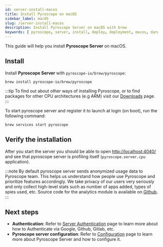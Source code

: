 ```yaml
---
id: server-install-macos
title: Install Pyroscope on macOS
sidebar_label: macOS
slug: /server-install-macos
description: Install Pyroscope Server on macOS with brew
keywords: [ pyroscope, server, install, deploy, deployment, macos, darwin, brew, homebrew, package ]
---
```





This guide will help you install **Pyroscope Server** on <FontAwesomeIcon color="#0db7ed" icon={faApple}/> macOS.

## Install

Install **Pyroscope Server** with `pyroscope-io/brew/pyroscope`:
```shell
brew install pyroscope-io/brew/pyroscope
```

:::tip
To find out about other ways of installing Pyroscope, or to find packages for other CPU architectures (e.g ARM) visit our [Downloads](/downloads) page.
:::

To start pyroscope server and register it to launch at login (on boot), run the following command:

```shell
brew services start pyroscope
```

## Verify the installation

After you start the server you should be able to open [http://localhost:4040/](http://localhost:4040/) and see that pyroscope server is profiling itself (`pyroscope.server.cpu` application).

:::note
By default pyroscope server sends anonymized usage data to Pyroscope team. This helps us understand how people use Pyroscope and prioritize features accordingly. We take privacy of our users very seriously and only collect high-level stats such as number of apps added, types of spies used, etc. Source code for the analytics module is available on [Github](https://github.com/pyroscope-io/pyroscope/blob/main/pkg/analytics/analytics.go).
:::

## Next steps
- **Authentication**: Refer to [Server Authentication](auth-google.mdx) page to learn more about how to Authenticate via Google, Github, Gitlab, etc.
- **Pyroscope server configuration**: Refer to [Configuration](configuration.mdx) page to learn more about Pyroscope Server and how to configure it.
